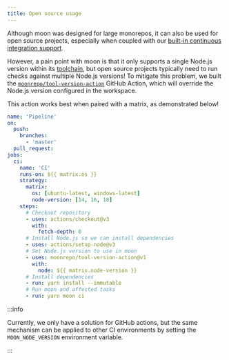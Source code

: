 ```yaml
---
title: Open source usage
---
```


Although moon was designed for large monorepos, it can also be used for open source projects,
especially when coupled with our [built-in continuous integration support](./ci).

However, a pain point with moon is that it only supports a single Node.js version within its
[toolchain](../concepts/toolchain), but open source projects typically need to run checks against
multiple Node.js versions! To mitigate this problem, we built the
[`moonrepo/tool-version-action`](https://github.com/moonrepo/tool-version-action) GitHub Action,
which will override the Node.js version configured in the workspace.

This action works best when paired with a matrix, as demonstrated below!

```yaml title=".github/workflows/ci.yml"
name: 'Pipeline'
on:
  push:
    branches:
      - 'master'
  pull_request:
jobs:
  ci:
    name: 'CI'
    runs-on: ${{ matrix.os }}
    strategy:
      matrix:
        os: [ubuntu-latest, windows-latest]
        node-version: [14, 16, 18]
    steps:
      # Checkout repository
      - uses: actions/checkout@v3
        with:
          fetch-depth: 0
      # Install Node.js so we can install dependencies
      - uses: actions/setup-node@v3
      # Set Node.js version to use in moon
      - uses: moonrepo/tool-version-action@v1
        with:
          node: ${{ matrix.node-version }}
      # Install dependencies
      - run: yarn install --immutable
      # Run moon and affected tasks
      - run: yarn moon ci
```

:::info

Currently, we only have a solution for GitHub actions, but the same mechanism can be applied to
other CI environments by setting the `MOON_NODE_VERSION` environment variable.

:::
